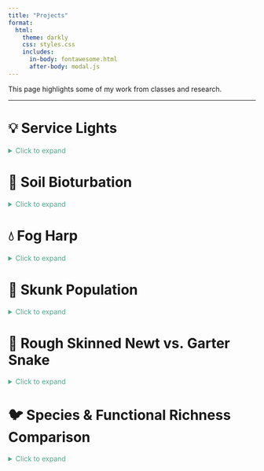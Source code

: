 ```yaml
---
title: "Projects"
format: 
  html:
    theme: darkly
    css: styles.css
    includes:
      in-body: fontawesome.html
      after-body: modal.js
---
```




This page highlights some of my work from classes and research.

***

# 💡 Service Lights
<details>
  <summary style="color: #4FA78D; cursor: pointer;">Click to expand</summary>

**University of California, Santa Barbara (UCSB)**  
*ENVS 193DS – Data Science for Environmental Studies*

Ongoing project that explores the relationship between lighting conditions and service calls using a self-collected dataset (n=108). Created a bar chart, summary table, and a blinking lightboard animation (gif). See visuals.

### **Tools Used**  

RStudio (tidyverse, here, flextable, janitor, ggtext, ggfx, gganimate, showtext), Quarto


### **Code Snippet**

This converts help and working columns in service_data to TRUE/FALSE values by making their text uppercase and then to logical type, then saves the result asa nee object called clean_service_data.

```r
clean_service_data <- service_data |>
  mutate(
    help = as.logical(toupper(help)),
    working = as.logical(toupper(working))
  )
```

### **Visuals**  

:::{.panel-tabset}

#### Service Light Table

[![Service Light Table](/media/light_table.jpg)](/media/light_table.jpg){target="_blank"}

#### Service Light Bar Chart

[![Bar Chart](/media/service_light_bar.jpg)](/media/service_light_bar.jpg){target="_blank"}

#### Blinking Lights Animation

[![Blinking Lights Animation](/media/blinking_lights.gif)](/media/blinking_lights.gif){target="_blank"}

:::

### **Reflection**  

This project made me think harder about data than I expected. After collecting and working with my own dataset, I gained a deeper respect for the messiness of real-world data.

### **Resources**

<a href="https://rebeccalmartinez.github.io/ENVS-193DS_homework-03/code/ENVS-193DS_homework-03.html" target="_blank" style="
    color: white; 
    padding: 8px 12px; 
    cursor: pointer; 
    background-color: transparent;
    transition: background-color 0.3s ease;
    border-radius: 4px;
    display: inline-block;
" 
   onmouseover="this.style.backgroundColor='#4FA78D';" 
   onmouseout="this.style.backgroundColor='transparent';">
  View Live
</a>
|
<a href="https://github.com/RebeccaLMartinez/ENVS-193DS_homework-03" target="_blank" style="
    color: white; 
    padding: 8px 12px; 
    cursor: pointer; 
    background-color: transparent;
    transition: background-color 0.3s ease;
    border-radius: 4px;
    display: inline-block;
" 
   onmouseover="this.style.backgroundColor='#4FA78D';" 
   onmouseout="this.style.backgroundColor='transparent';">
  GitHub Repo
</a>

---

</details>


# 🌱 Soil Bioturbation

<details>
  <summary style="color: #4FA78D; cursor: pointer;">Click to expand</summary>
  
_Under construction…_

---

</details>


# 💧 Fog Harp

<details>
  <summary style="color: #4FA78D; cursor: pointer;">Click to expand</summary>
  
_Under construction…_

---

</details>


# 🦨 Skunk Population

<details>
  <summary style="color: #4FA78D; cursor: pointer;">Click to expand</summary>

_Under construction…_

---

</details>


# 🦎 Rough Skinned Newt vs. Garter Snake

<details>
  <summary style="color: #4FA78D; cursor: pointer;">Click to expand</summary>

**Allan Hancock College**  
*BIOL 155 – Zoology*

*Collaborative video project with Darlene Vera, with help from friends in the Department of Fine Arts.*

The co-evolution of toxin production in rough-skinned newts and toxin resistance in garter snakes served as the focus of a short film designed to make complex science accessible. The project combined storytelling, visual art, and evolutionary biology to communicate this dynamic relationship.

### **Tools Used**
Scriptwriting, Storyboarding, Filmmaking, Adobe Premiere (editing)

### **Reflection**
This project gave me a creative way to engage with evolutionary biology. Working with visual storytelling reminded me that science communication can be just as impactful as scientific research.

### **Watch the Video**
<iframe width="560" height="315" src="https://www.youtube.com/embed/cFefwwtAHF8?si=m9Jg2OOTCrdrWtRe" title="YouTube video player" frameborder="0" allow="accelerometer; autoplay; clipboard-write; encrypted-media; gyroscope; picture-in-picture; web-share" referrerpolicy="strict-origin-when-cross-origin" allowfullscreen></iframe>

--- 

</details>


# 🐦 Species & Functional Richness Comparison

<details>
  <summary style="color: #4FA78D; cursor: pointer;">Click to expand</summary>

**UCSB-Smithsonian Scholars Program**  
*Advanced Field Research Training at the Smithsonian Tropical Research Institute (STRI) in Panama, Summer 2023*

Final project from an immersive data science and field course. This project compares species richness and functional richness of bird communities between Barro Colorado Island (BCI) and Pipeline Road (mainland Panama). We used autonomous recorders (AudioMoths) and avian trait databases to examine diversity patterns in two distinct habitats. Results reflect learning outcomes rather than comprehensive biodiversity assessments.

### **Project Team**

***The Orependulas***
Brandon Leon, Rebecca Martinez, Daniel Romero, Mathew Silva, and Zachary Wilson.


### **Tools Used**

- AudioMoths
- RStudio (tidyverse, mFD, phytools)
- BirdNET-Analyzer (Cornell Lab of Ornithology)
- AVONET – Comprehensive bird trait dataset
- Birds of Panama – BirdLife International

### **Process**

→ Deployed 12 AudioMoths to record dawn chorus 

→ Conducted point counts for visual confirmation  

→ Analyzed 24 audio files using BirdNET-Analyzer  

→ Combined detections with trait data from AVONET and Birds of Panama  

→ Created visualizations in RStudio  


### **Code Snippet**

Code for species richness bar graph.

```r
merged_df <- bind_rows(pipeline_found_joined, bci_birds_joined)

merged_df <- merged_df %>%
  mutate(location = ifelse(row_number() <= 26, substr(location, 1, 4), location)) %>%
  mutate(location = ifelse(row_number() >= 27 & row_number() <= 66, substr(location, 1, 3), location))

family_count <- merged_df %>%
  group_by(Family, location) %>%
  summarize(num_species = n())

ggplot(family_count, aes(x = Family, y = num_species, fill = location)) +
  geom_bar(stat = "identity", position = "dodge") +
  labs(title = "Number of Species by Family and Location",
       x = "Family",
       y = "Number of Species") +
  theme_minimal() +
  scale_y_continuous(breaks = seq(0, max(family_count$num_species), 1)) +
  theme(axis.text.x = element_text(angle = 75, hjust = 1), axis.text = element_text(size = 8))
  
```

### **Visuals**

*Under construction...*

:::{.panel-tabset}

Functional Richness Boxplot by Location
{target="_blank"}

Species Count by Family and Location
{target="_blank"}

Map of Sampling Locations
{target="_blank"}

:::

### Poster

Presented findings at the 2023 Cal Poly Summer Internship Research Symposium and the 2023 UCSB Fall Undergraduate Research Showcase.

![Comparison of Species Richness & Functional Richness Between BCI and Pipeline Road](/media/panama_bci_richness_poster.jpg){target="_blank"}

### **Reflection**

This project helped me practice new skills in fieldwork, data analysis, and using R. It was exciting to work with real data that we collected ourselves in the field.

---

</details>